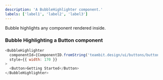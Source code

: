 ```yaml
---
description: 'A BubbleHighlighter component.'
labels: ['label1', 'label2', 'label3']
---
```



Bubble highlights any component rendered inside.

### Bubble Highlighting a Button component

```js live
<BubbleHighlighter
  componentId={ComponentID.fromString('teambit.design/ui/buttons/button')}
  style={{ width: 170 }}
>
  <Button>Getting Started</Button>
</BubbleHighlighter>
```
